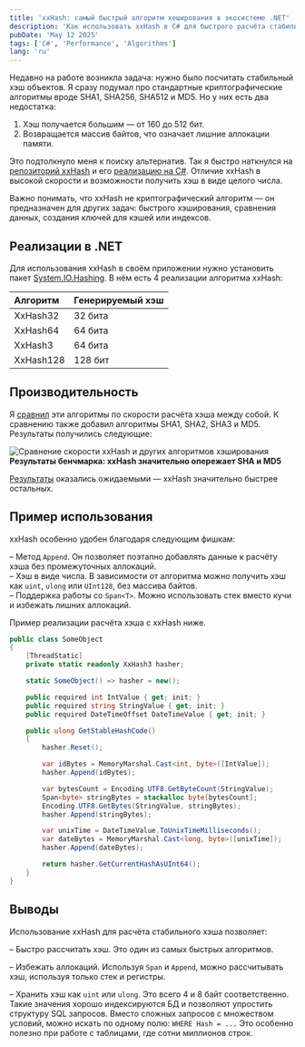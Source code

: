 ```yaml
---
title: 'xxHash: самый быстрый алгоритм хеширования в экосистеме .NET'
description: 'Как использовать xxHash в C# для быстрого расчёта стабильных хэшей без аллокаций'
pubDate: 'May 12 2025'
tags: ['C#', 'Performance', 'Algorithms']
lang: 'ru'
---
```



Недавно на работе возникла задача: нужно было посчитать стабильный хэш объектов. Я сразу подумал про стандартные криптографические алгоритмы вроде SHA1, SHA256, SHA512 и MD5. Но у них есть два недостатка:

1. Хэш получается большим — от 160 до 512 бит.
2. Возвращается массив байтов, что означает лишние аллокации памяти.

Это подтолкнуло меня к поиску альтернатив. Так я быстро наткнулся на [репозиторий xxHash](https://github.com/Cyan4973/xxHash) и его [реализацию на C#](https://learn.microsoft.com/en-us/dotnet/api/system.io.hashing.xxhash3). Отличие xxHash в высокой скорости и возможности получить хэш в виде целого числа.

Важно понимать, что xxHash не криптографический алгоритм — он предназначен для других задач: быстрого хэширования, сравнения данных, создания ключей для кэшей или индексов.

## Реализации в .NET

Для использования xxHash в своём приложении нужно установить пакет [System.IO.Hashing](https://www.nuget.org/packages/System.IO.Hashing). В нём есть 4 реализации алгоритма xxHash:

| Алгоритм  | Генерируемый хэш |
| :-------- | :--------------- |
| XxHash32  | 32 бита          |
| XxHash64  | 64 бита          |
| XxHash3   | 64 бита          |
| XxHash128 | 128 бит          |

## Производительность

Я [сравнил](https://github.com/alexeyfv/DotNetBenchmarks/tree/main/Hashing) эти алгоритмы по скорости расчёта хэша между собой. К сравнению также добавил алгоритмы SHA1, SHA2, SHA3 и MD5. Результаты получились следующие:

<Image
  src={benchmark}
  alt="Сравнение скорости xxHash и других алгоритмов хэширования"
/>
<strong style="text-align: center;">
  Результаты бенчмарка: xxHash значительно опережает SHA и MD5
</strong>

[Результаты](https://github.com/alexeyfv/DotNetBenchmarks/blob/a73512251ebd4e1c2d7af364b268d92c9d7136ee/Hashing/Results/Benchmark.HashAlgorithms-report-github.md) оказались ожидаемыми — xxHash значительно быстрее остальных.

## Пример использования

xxHash особенно удобен благодаря следующим фишкам:

– Метод `Append`. Он позволяет поэтапно добавлять данные к расчёту хэша без промежуточных аллокаций.  
– Хэш в виде числа. В зависимости от алгоритма можно получить хэш как `uint`, `ulong` или `UInt128`, без массива байтов.  
– Поддержка работы со `Span<T>`. Можно использовать стек вместо кучи и избежать лишних аллокаций.

Пример реализации расчёта хэша с xxHash ниже.

```csharp
public class SomeObject
{
    [ThreadStatic]
    private static readonly XxHash3 hasher;

    static SomeObject() => hasher = new();

    public required int IntValue { get; init; }
    public required string StringValue { get; init; }
    public required DateTimeOffset DateTimeValue { get; init; }

    public ulong GetStableHashCode()
    {
        hasher.Reset();

        var idBytes = MemoryMarshal.Cast<int, byte>([IntValue]);
        hasher.Append(idBytes);

        var bytesCount = Encoding.UTF8.GetByteCount(StringValue);
        Span<byte> stringBytes = stackalloc byte[bytesCount];
        Encoding.UTF8.GetBytes(StringValue, stringBytes);
        hasher.Append(stringBytes);

        var unixTime = DateTimeValue.ToUnixTimeMilliseconds();
        var dateBytes = MemoryMarshal.Cast<long, byte>([unixTime]);
        hasher.Append(dateBytes);

        return hasher.GetCurrentHashAsUInt64();
    }
}
```

## Выводы

Использование xxHash для расчёта стабильного хэша позволяет:

– Быстро рассчитать хэш. Это один из самых быстрых алгоритмов.

– Избежать аллокаций. Используя `Span` и `Append`, можно рассчитывать хэш, используя только стек и регистры.

– Хранить хэш как `uint` или `ulong`. Это всего 4 и 8 байт соответственно. Такие значения хорошо индексируются БД и позволяют упростить структуру SQL запросов. Вместо сложных запросов с множеством условий, можно искать по одному полю: `WHERE Hash = ...` Это особенно полезно при работе с таблицами, где сотни миллионов строк.
